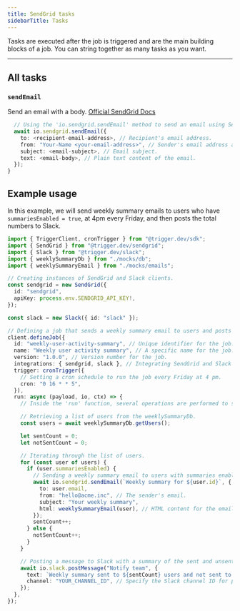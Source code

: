 ```yaml
---
title: SendGrid tasks
sidebarTitle: Tasks
---
```


Tasks are executed after the job is triggered and are the main building blocks of a job. You can string together as many tasks as you want.

---

## All tasks

### `sendEmail`

Send an email with a body. [Official SendGrid Docs](https://docs.sendgrid.com/for-developers/sending-email)

```ts example.ts
  // Using the 'io.sendgrid.sendEmail' method to send an email using SendGrid.
  await io.sendgrid.sendEmail({
    to: <recipient-email-address>, // Recipient's email address.
    from: "Your-Name <your-email-address>", // Sender's email address and name.
    subject: <email-subject>, // Email subject.
    text: <email-body>, // Plain text content of the email.
  });
}

```

## Example usage

In this example, we will send weekly summary emails to users who have `summariesEnabled = true`, at 4pm every Friday, and then posts the total numbers to Slack.

```ts example.ts
import { TriggerClient, cronTrigger } from "@trigger.dev/sdk";
import { SendGrid } from "@trigger.dev/sendgrid";
import { Slack } from "@trigger.dev/slack";
import { weeklySummaryDb } from "./mocks/db";
import { weeklySummaryEmail } from "./mocks/emails";

// Creating instances of SendGrid and Slack clients.
const sendgrid = new SendGrid({
  id: "sendgrid",
  apiKey: process.env.SENDGRID_API_KEY!,
});

const slack = new Slack({ id: "slack" });

// Defining a job that sends a weekly summary email to users and posts total numbers to Slack.
client.defineJob({
  id: "weekly-user-activity-summary", // Unique identifier for the job.
  name: "Weekly user activity summary", // A specific name for the job.
  version: "1.0.0", // Version number for the job.
  integrations: { sendgrid, slack }, // Integrating SendGrid and Slack clients into this job.
  trigger: cronTrigger({
    // Setting a cron schedule to run the job every Friday at 4 pm.
    cron: "0 16 * * 5",
  }),
  run: async (payload, io, ctx) => {
    // Inside the 'run' function, several operations are performed to send weekly summaries and post to Slack.

    // Retrieving a list of users from the weeklySummaryDb.
    const users = await weeklySummaryDb.getUsers();

    let sentCount = 0;
    let notSentCount = 0;

    // Iterating through the list of users.
    for (const user of users) {
      if (user.summariesEnabled) {
        // Sending a weekly summary email to users with summaries enabled.
        await io.sendgrid.sendEmail(`Weekly summary for ${user.id}`, {
          to: user.email,
          from: "hello@acme.inc", // The sender's email.
          subject: "Your weekly summary",
          html: weeklySummaryEmail(user), // HTML content for the email.
        });
        sentCount++;
      } else {
        notSentCount++;
      }
    }

    // Posting a message to Slack with a summary of the sent and unsent emails.
    await io.slack.postMessage("Notify team", {
      text: `Weekly summary sent to ${sentCount} users and not sent to ${notSentCount} users`,
      channel: "YOUR_CHANNEL_ID", // Specify the Slack channel ID for posting the message.
    });
  },
});
```
